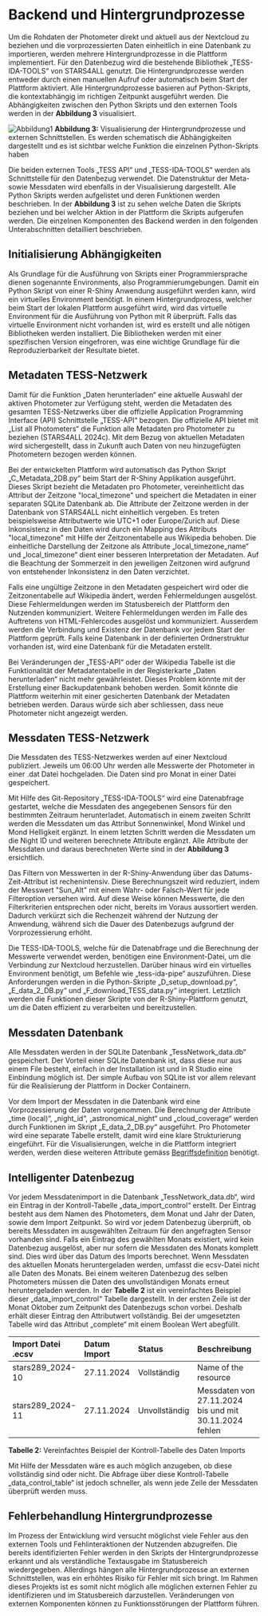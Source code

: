 # Backend und Hintergrundprozesse

Um die Rohdaten der Photometer direkt und aktuell aus der Nextcloud zu beziehen und die vorprozessierten Daten einheitlich in eine Datenbank zu importieren, werden mehrere Hintergrundprozesse in die Plattform implementiert. Für den Datenbezug wird die bestehende Bibliothek „TESS-IDA-TOOLS“ von STARS4ALL genutzt. Die Hintergrundprozesse werden entweder durch einen manuellen Aufruf oder automatisch beim Start der Plattform aktiviert. Alle Hintergrundprozesse basieren auf Python-Skripts, die kontextabhängig im richtigen Zeitpunkt ausgeführt werden. Die Abhängigkeiten zwischen den Python Skripts und den externen Tools werden in der **Abbildung 3** visualisiert.

![Abbildung1](/documentary/20241211_Server_Achitecture_Gantrisch_3.png)
**Abbildung 3:** Visualisierung der Hintergrundprozesse und externen Schnittstellen. Es werden schematisch die Abhängigkeiten dargestellt und es ist sichtbar welche Funktion die einzelnen Python-Skripts haben

Die beiden externen Tools „TESS API“ und „TESS-IDA-TOOLS“ werden als Schnittstelle für den Datenbezug verwendet. Die Datenstruktur der Meta- sowie Messdaten wird ebenfalls in der Visualisierung dargestellt. Alle Python Skripts werden aufgelistet und deren Funktionen werden beschrieben. In der **Abbildung 3** ist zu sehen welche Daten die Skripts beziehen und bei welcher Aktion in der Plattform die Skripts aufgerufen werden. Die einzelnen Komponenten des Backend werden in den folgenden Unterabschnitten detailliert beschrieben.

## Initialisierung Abhängigkeiten

Als Grundlage für die Ausführung von Skripts einer Programmiersprache dienen sogenannte Environments, also Programmierumgebungen. Damit ein Python Skript von einer R-Shiny Anwendung ausgeführt werden kann, wird ein virtuelles Environment benötigt. In einem Hintergrundprozess, welcher beim Start der lokalen Plattform ausgeführt wird, wird das virtuelle Environment für die Ausführung von Python mit R überprüft. Falls das virtuelle Environment nicht vorhanden ist, wird es erstellt und alle nötigen Bibliotheken werden installiert. Die Bibliotheken werden mit einer spezifischen Version eingefroren, was eine wichtige Grundlage für die Reproduzierbarkeit der Resultate bietet.

## Metadaten TESS-Netzwerk

Damit für die Funktion „Daten herunterladen“ eine aktuelle Auswahl der aktiven Photometer zur Verfügung steht, werden die Metadaten des gesamten TESS-Netzwerks über die offizielle Application Programming Interface (API) Schnittstelle „TESS-API“ bezogen. Die offizielle API bietet mit „List all Photometers“ die Funktion alle Metadaten pro Photometer zu beziehen (STARS4ALL 2024c). Mit dem Bezug von aktuellen Metadaten wird sichergestellt, dass in Zukunft auch Daten von neu hinzugefügten Photometern bezogen werden können.

Bei der entwickelten Plattform wird automatisch das Python Skript „C_Metadata_2DB.py“ beim Start der R-Shiny Applikation ausgeführt. Dieses Skript bezieht die Metadaten pro Photometer, vereinheitlicht das Attribut der Zeitzone "local_timezone" und speichert die Metadaten in einer separaten SQLite Datenbank ab. Die Attribute der Zeitzone werden in der Datenbank von STARS4ALL nicht einheitlich vergeben. Es treten beispielsweise Attributwerte wie UTC+1 oder Europe/Zurich auf. Diese Inkonsistenz in den Daten wird durch ein Mapping des Attributs "local_timezone" mit Hilfe der Zeitzonentabelle aus Wikipedia behoben. Die einheitliche Darstellung der Zeitzone als Attribute „local_timezone_name“ und „local_timezone“ dient einer besseren Interpretation der Metadaten. Auf die Beachtung der Sommerzeit in den jeweiligen Zeitzonen wird aufgrund von entstehender Inkonsistenz in den Daten verzichtet.

Falls eine ungültige Zeitzone in den Metadaten gespeichert wird oder die Zeitzonentabelle auf Wikipedia ändert, werden Fehlermeldungen ausgelöst. Diese Fehlermeldungen werden im Statusbereich der Plattform den Nutzenden kommuniziert. Weitere Fehlermeldungen werden im Falle des Auftretens von HTML-Fehlercodes ausgelöst und kommuniziert. Ausserdem werden die Verbindung und Existenz der Datenbank vor jedem Start der Plattform geprüft. Falls keine Datenbank in der definierten Ordnerstruktur vorhanden ist, wird eine Datenbank für die Metadaten erstellt.

Bei Veränderungen der „TESS-API“ oder der Wikipedia Tabelle ist die Funktionalität der Metadatentabelle in der Registerkarte „Daten herunterladen“ nicht mehr gewährleistet. Dieses Problem könnte mit der Erstellung einer Backupdatenbank behoben werden. Somit könnte die Plattform weiterhin mit einer gesicherten Datenbank der Metadaten betrieben werden. Daraus würde sich aber schliessen, dass neue Photometer nicht angezeigt werden.

## Messdaten TESS-Netzwerk

Die Messdaten des TESS-Netzwerkes werden auf einer Nextcloud publiziert. Jeweils um 06:00 Uhr werden alle Messwerte der Photometer in einer .dat Datei hochgeladen. Die Daten sind pro Monat in einer Datei gespeichert.

Mit Hilfe des Git-Repository „TESS-IDA-TOOLS“ wird eine Datenabfrage gestartet, welche die Messdaten des angegebenen Sensors für den bestimmten Zeitraum herunterladet. Automatisch in einem zweiten Schritt werden die Messdaten um das Attribut Sonnenwinkel, Mond Winkel und Mond Helligkeit ergänzt. In einem letzten Schritt werden die Messdaten um die Night ID und weiteren berechnete Attribute ergänzt. Alle Attribute der Messdaten und daraus berechneten Werte sind in der **Abbildung 3** ersichtlich.

Das Filtern von Messwerten in der R-Shiny-Anwendung über das Datums-Zeit-Attribut ist rechenintensiv. Diese Berechnungszeit wird reduziert, indem der Messwert "Sun_Alt" mit einem Wahr- oder Falsch-Wert für jede Filteroption versehen wird. Auf diese Weise können Messwerte, die den Filterkriterien entsprechen oder nicht, bereits im Voraus aussortiert werden. Dadurch verkürzt sich die Rechenzeit während der Nutzung der Anwendung, während sich die Dauer des Datenbezugs aufgrund der Vorprozessierung erhöht.

Die TESS-IDA-TOOLS, welche für die Datenabfrage und die Berechnung der Messwerte verwendet werden, benötigen eine Environment-Datei, um die Verbindung zur Nextcloud herzustellen. Darüber hinaus wird ein virtuelles Environment benötigt, um Befehle wie „tess-ida-pipe“ auszuführen. Diese Anforderungen werden in die Python-Skripte „D_setup_download.py“, „E_data_2_DB.py“ und „F_download_TESS_data.py“ integriert. Letztlich werden die Funktionen dieser Skripte von der R-Shiny-Plattform genutzt, um die Daten effizient zu verarbeiten und bereitzustellen.

## Messdaten Datenbank

Alle Messdaten werden in der SQLite Datenbank „TessNetwork_data.db“ gespeichert. Der Vorteil einer SQLite Datenbank ist, dass diese nur aus einem File besteht, einfach in der Installation ist und in R Studio eine Einbindung möglich ist. Der simple Aufbau von SQLite ist vor allem relevant für die Realisierung der Plattform in Docker Containern.

Vor dem Import der Messdaten in die Datenbank wird eine Vorprozessierung der Daten vorgenommen. Die Berechnung der Attribute „time (local)“, „night_id“, „astronomical_night“ und „cloud_coverage“ werden durch Funktionen im Skript „E_data_2_DB.py“ ausgeführt. Pro Photometer wird eine separate Tabelle erstellt, damit wird eine klare Strukturierung eingeführt. Für die Visualisierungen, welche in die Plattform integriert werden, werden diese weiteren Attribute gemäss [Begriffsdefinition](./begriffsdefinition) benötigt.

## Intelligenter Datenbezug

Vor jedem Messdatenimport in die Datenbank „TessNetwork_data.db“, wird ein Eintrag in der Kontroll-Tabelle „data_import_control“ erstellt. Der Eintrag besteht aus dem Namen des Photometers, dem Monat und Jahr der Daten, sowie dem Import Zeitpunkt. So wird vor jedem Datenbezug überprüft, ob bereits Messdaten im ausgewählten Zeitraum für den angefragten Sensor vorhanden sind. Falls ein Eintrag des gewählten Monats existiert, wird kein Datenbezug ausgelöst, aber nur sofern die Messdaten des Monats komplett sind. Dies wird über das Datum des Imports berechnet. Wenn Messdaten des aktuellen Monats heruntergeladen werden, umfasst die ecsv-Datei nicht alle Daten des Monats. Bei einem weiteren Datenbezug des selben Photometers müssen die Daten des unvollständigen Monats erneut heruntergeladen werden. In der **Tabelle 2** ist ein vereinfachtes Beispiel dieser „data_import_control“ Tabelle dargestellt. In der ersten Zeile ist der Monat Oktober zum Zeitpunkt des Datenbezugs schon vorbei. Deshalb erhält dieser Eintrag den Attributwert vollständig. Bei der umgesetzten Tabelle wird das Attribut „complete“ mit einem Boolean Wert abegfüllt.

| **Import Datei .ecsv** | **Datum Import** | **Status**    | **Beschreibung**                                       |
| :--------------------- | :--------------- | :------------ | :----------------------------------------------------- |
| stars289_2024-10       | 27.11.2024       | Vollständig   | Name of the resource                                   |
| stars289_2024-11       | 27.11.2024       | Unvollständig | Messdaten von 27.11.2024 bis und mit 30.11.2024 fehlen |

**Tabelle 2:** Vereinfachtes Beispiel der Kontroll-Tabelle des Daten Imports

Mit Hilfe der Messdaten wäre es auch möglich anzugeben, ob diese vollständig sind oder nicht. Die Abfrage über diese Kontroll-Tabelle „data_control_table“ ist jedoch schneller, als wenn jede Zeile der Messdaten überprüft werden muss.

## Fehlerbehandlung Hintergrundprozesse

Im Prozess der Entwicklung wird versucht möglichst viele Fehler aus den externen Tools und Fehlinteraktionen der Nutzenden abzugreifen. Die bereits identifizierten Fehler werden in den Skripts der Hintergrundprozesse erkannt und als verständliche Textausgabe im Statusbereich wiedergegeben. Allerdings hängen alle Hintergrundprozesse an externen Schnittstellen, was ein erhöhtes Risiko für Fehler mit sich bringt. Im Rahmen dieses Projekts ist es somit nicht möglich alle möglichen externen Fehler zu identifizieren und im Statusbereich darzustellen. Veränderungen von externen Komponenten können zu Funktionsstörungen der Plattform führen.
